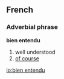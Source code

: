 ==French==
===Adverbial phrase===
'''bien entendu'''

#well understood
#[[of course]]

[[io:bien entendu]]